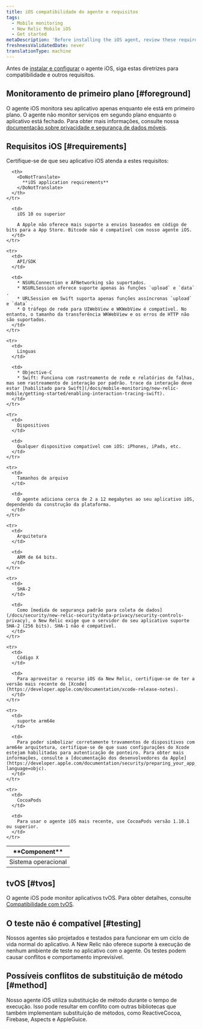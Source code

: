 ```yaml
---
title: iOS compatibilidade do agente e requisitos
tags:
  - Mobile monitoring
  - New Relic Mobile iOS
  - Get started
metaDescription: 'Before installing the iOS agent, review these requirements.'
freshnessValidatedDate: never
translationType: machine
---
```


Antes de [instalar e configurar](/docs/mobile-monitoring/new-relic-mobile-ios/get-started/ios-installation-configuration) o agente iOS, siga estas diretrizes para compatibilidade e outros requisitos.

## Monitoramento de primeiro plano [#foreground]

O agente iOS monitora seu aplicativo apenas enquanto ele está em primeiro plano. O agente não monitor serviços em segundo plano enquanto o aplicativo está fechado. Para obter mais informações, consulte nossa [documentação sobre privacidade e segurança de dados móveis](/docs/mobile-monitoring/new-relic-mobile/get-started/security-mobile-apps).

## Requisitos iOS [#requirements]

Certifique-se de que seu aplicativo iOS atenda a estes requisitos:

<table>
  <thead>
    <tr>
      <th width={200}>
        <DoNotTranslate>
          **Component**
        </DoNotTranslate>
      </th>

      <th>
        <DoNotTranslate>
          **iOS application requirements**
        </DoNotTranslate>
      </th>
    </tr>
  </thead>

  <tbody>
    <tr>
      <td>
        Sistema operacional
      </td>

      <td>
        iOS 10 ou superior

        A Apple não oferece mais suporte a envios baseados em código de bits para a App Store. Bitcode não é compatível com nosso agente iOS.
      </td>
    </tr>

    <tr>
      <td>
        API/SDK
      </td>

      <td>
        * NSURLConnection e AFNetworking são suportados.
        * NSURLSession oferece suporte apenas às funções `upload` e `data` .
        * URLSession em Swift suporta apenas funções assíncronas `upload` e `data` .
        * O tráfego de rede para UIWebView e WKWebView é compatível. No entanto, o tamanho da transferência WKWebView e os erros de HTTP não são suportados.
      </td>
    </tr>

    <tr>
      <td>
        Línguas
      </td>

      <td>
        * Objective-C
        * Swift: Funciona com rastreamento de rede e relatórios de falhas, mas sem rastreamento de interação por padrão. trace da interação deve estar [habilitado para Swift](/docs/mobile-monitoring/new-relic-mobile/getting-started/enabling-interaction-tracing-swift).
      </td>
    </tr>

    <tr>
      <td>
        Dispositivos
      </td>

      <td>
        Qualquer dispositivo compatível com iOS: iPhones, iPads, etc.
      </td>
    </tr>

    <tr>
      <td>
        Tamanhos de arquivo
      </td>

      <td>
        O agente adiciona cerca de 2 a 12 megabytes ao seu aplicativo iOS, dependendo da construção da plataforma.
      </td>
    </tr>

    <tr>
      <td>
        Arquitetura
      </td>

      <td>
        ARM de 64 bits.
      </td>
    </tr>

    <tr>
      <td>
        SHA-2
      </td>

      <td>
        Como [medida de segurança padrão para coleta de dados](/docs/security/new-relic-security/data-privacy/security-controls-privacy), o New Relic exige que o servidor do seu aplicativo suporte SHA-2 (256 bits). SHA-1 não é compatível.
      </td>
    </tr>

    <tr>
      <td>
        Código X
      </td>

      <td>
        Para aproveitar o recurso iOS da New Relic, certifique-se de ter a versão mais recente do [Xcode](https://developer.apple.com/documentation/xcode-release-notes).
      </td>
    </tr>

    <tr>
      <td>
        suporte arm64e
      </td>

      <td>
        Para poder simbolizar corretamente travamentos de dispositivos com arm64e arquitetura, certifique-se de que suas configurações do Xcode estejam habilitadas para autenticação de ponteiro. Para obter mais informações, consulte a [documentação dos desenvolvedores da Apple](https://developer.apple.com/documentation/security/preparing_your_app_to_work_with_pointer_authentication?language=objc).
      </td>
    </tr>

    <tr>
      <td>
        CocoaPods
      </td>

      <td>
        Para usar o agente iOS mais recente, use CocoaPods versão 1.10.1 ou superior.
      </td>
    </tr>
  </tbody>
</table>

## tvOS [#tvos]

O agente iOS pode monitor aplicativos tvOS. Para obter detalhes, consulte [Compatibilidade com tvOS](/docs/mobile-monitoring/new-relic-mobile-ios/tvos/new-relic-tvos-compatibility-requirements).

## O teste não é compatível [#testing]

Nossos agentes são projetados e testados para funcionar em um ciclo de vida normal do aplicativo. A New Relic não oferece suporte à execução de nenhum ambiente de teste no aplicativo com o agente. Os testes podem causar conflitos e comportamento imprevisível.

## Possíveis conflitos de substituição de método [#method]

Nosso agente iOS utiliza substituição de método durante o tempo de execução. Isso pode resultar em conflito com outras bibliotecas que também implementam substituição de métodos, como ReactiveCocoa, Firebase, Aspects e AppleGuice.